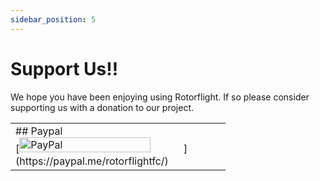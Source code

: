 ```yaml
---
sidebar_position: 5
---
```


# Support Us!!
We hope you have been enjoying using Rotorflight. If so please consider supporting us with a donation to our project.  

<div>
    <table>
        <td width="100%">
            <div>
                ## Paypal
            </div>
            <div>
                [<img src={paypal} alt="PayPal" width="80%"/>](https://paypal.me/rotorflightfc/)
            </div>
        </td>
    </table>
</div>

